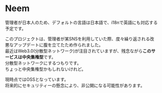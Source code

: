 # Neem
 
管理者が日本人のため、デフォルトの言語は日本語で、i18nで英語にも対応する予定です。

このプロジェクトは、管理者が某SNSを利用していた際、度々繰り返される改悪なアップデートに腹を立てたため作られました。  
最近はWeb3.0(分散型ネットワーク)が注目されていますが、残念ながら**このサービスは中央集権型**です。  
分散型ネットワークにするつもりです。  
ちょっと中央集権型かもしれないけれど。

現時点ではOSSとなっています。  
将来的にセキュリティーの懸念により、非公開になる可能性があります。